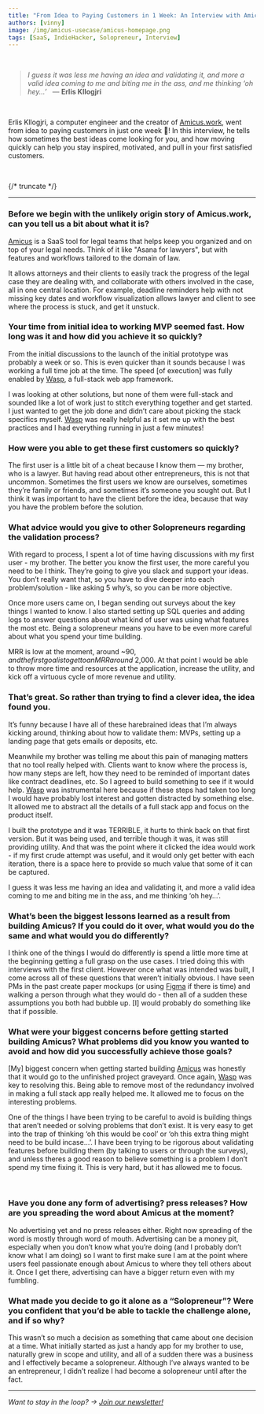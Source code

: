 ```yaml
---
title: "From Idea to Paying Customers in 1 Week: An Interview with Amicus.work"
authors: [vinny]
image: /img/amicus-usecase/amicus-homepage.png
tags: [SaaS, IndieHacker, Solopreneur, Interview]
---
```




<br />

> _I guess it was less me having an idea and validating it, and more a valid idea coming to me and biting me in the ass, and me thinking ‘oh hey…’_
>   — **Erlis Kllogjri**

<br />

Erlis Kllogjri, a computer engineer and the creator of [Amicus.work](https://amicus.work), went from idea to paying customers in just one week 🤯! In this interview, he tells how sometimes the best ideas come looking for you, and how moving quickly can help you stay inspired, motivated, and pull in your first satisfied customers.

<br />

<ImgWithCaption alt="Amicus Homepage" source="/img/amicus-usecase/amicus-homepage.png" width="500px" />

{/* truncate */}

<hr />

### Before we begin with the unlikely origin story of Amicus.work, can you tell us a bit about what it is?

[Amicus](https://amicus.work) is a SaaS tool for legal teams that helps keep you organized and on top of your legal needs. Think of it like "Asana for lawyers", but with features and workflows tailored to the domain of law.

It allows attorneys and their clients to easily track the progress of the legal case they are dealing with, and collaborate with others involved in the case, all in one central location. For example, deadline reminders help with not missing key dates and workflow visualization allows lawyer and client to see where the process is stuck, and get it unstuck.

### Your time from initial idea to working MVP seemed fast. How long was it and how did you achieve it so quickly?

From the initial discussions to the launch of the initial prototype was probably a week or so. This is even quicker than it sounds because I was working a full time job at the time. The speed \[of execution] was fully enabled by [Wasp](https://wasp.sh), a full-stack web app framework.

I was looking at other solutions, but none of them were full-stack and sounded like a lot of work just to stitch everything together and get started. I just wanted to get the job done and didn’t care about picking the stack specifics myself. [Wasp](https://wasp.sh) was really helpful as it set me up with the best practices and I had everything running in just a few minutes!

### How were you able to get these first customers so quickly?

The first user is a little bit of a cheat because I know them — my brother, who is a lawyer. But having read about other entrepreneurs, this is not that uncommon. Sometimes the first users we know are ourselves, sometimes they’re family or friends, and sometimes it’s someone you sought out. But I think it was important to have the client before the idea, because that way you have the problem before the solution.

### What advice would you give to other Solopreneurs regarding the validation process?

With regard to process, I spent a lot of time having discussions with my first user - my brother. The better you know the first user, the more careful you need to be I think. They’re going to give you slack and support your ideas. You don’t really want that, so you have to dive deeper into each problem/solution - like asking 5 why’s, so you can be more objective.

Once more users came on, I began sending out surveys about the key things I wanted to know. I also started setting up SQL queries and adding logs to answer questions about what kind of user was using what features the most etc. Being a solopreneur means you have to be even more careful about what you spend your time building.

MRR is low at the moment, around ~$90, and the first goal is to get to an MRR around ~$2,000. At that point I would be able to throw more time and resources at the application, increase the utility, and kick off a virtuous cycle of more revenue and utility.

### That’s great. So rather than trying to find a clever idea, the idea found you.

It’s funny because I have all of these harebrained ideas that I’m always kicking around, thinking about how to validate them: MVPs, setting up a landing page that gets emails or deposits, etc.

Meanwhile my brother was telling me about this pain of managing matters that no tool really helped with. Clients want to know where the process is, how many steps are left, how they need to be reminded of important dates like contract deadlines, etc. So I agreed to build something to see if it would help. [Wasp](https://wasp.sh) was instrumental here because if these steps had taken too long I would have probably lost interest and gotten distracted by something else. It allowed me to abstract all the details of a full stack app and focus on the product itself.

I built the prototype and it was TERRIBLE, it hurts to think back on that first version. But it was being used, and terrible though it was, it was still providing utility. And that was the point where it clicked the idea would work - if my first crude attempt was useful, and it would only get better with each iteration, there is a space here to provide so much value that some of it can be captured.

I guess it was less me having an idea and validating it, and more a valid idea coming to me and biting me in the ass, and me thinking ‘oh hey…’.

### What’s been the biggest lessons learned as a result from building Amicus? If you could do it over, what would you do the same and what would you do differently?

I think one of the things I would do differently is spend a little more time at the beginning getting a full grasp on the use cases. I tried doing this with interviews with the first client. However once what was intended was built, I come across all of these questions that weren’t initially obvious. I have seen PMs in the past create paper mockups (or using [Figma](https://www.figma.com) if there is time) and walking a person through what they would do - then all of a sudden these assumptions you both had bubble up. \[I] would probably do something like that if possible.

### What were your biggest concerns before getting started building Amicus? What problems did you know you wanted to avoid and how did you successfully achieve those goals?

\[My] biggest concern when getting started building [Amicus](https://amicus.work) was honestly that it would go to the unfinished project graveyard. Once again, [Wasp](https://wasp.sh) was key to resolving this. Being able to remove most of the redundancy involved in making a full stack app really helped me. It allowed me to focus on the interesting problems.

One of the things I have been trying to be careful to avoid is building things that aren’t needed or solving problems that don’t exist. It is very easy to get into the trap of thinking ‘oh this would be cool’ or ‘oh this extra thing might need to be build incase…’. I have been trying to be rigorous about validating features before building them (by talking to users or through the surveys), and unless theres a good reason to believe something is a problem I don’t spend my time fixing it. This is very hard, but it has allowed me to focus.

<br />

<ImgWithCaption alt="Wasp Logo" source="/img/wasp-logo-wide.png" width="500px" />

### Have you done any form of advertising? press releases? How are you spreading the word about Amicus at the moment?

No advertising yet and no press releases either. Right now spreading of the word is mostly through word of mouth. Advertising can be a money pit, especially when you don’t know what you’re doing (and I probably don’t know what I am doing) so I want to first make sure I am at the point where users feel passionate enough about Amicus to where they tell others about it. Once I get there, advertising can have a bigger return even with my fumbling.

### What made you decide to go it alone as a “Solopreneur”? Were you confident that you’d be able to tackle the challenge alone, and if so why?

This wasn’t so much a decision as something that came about one decision at a time. What initially started as just a handy app for my brother to use, naturally grew in scope and utility, and all of a sudden there was a business and I effectively became a solopreneur. Although I’ve always wanted to be an entrepreneur, I didn’t realize I had become a solopreneur until after the fact.

<hr />

_Want to stay in the loop? → [Join our newsletter!](#newsletter-input)_
